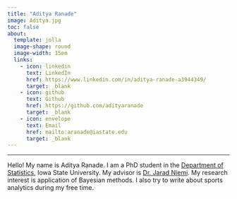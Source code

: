 ```yaml
---
title: "Aditya Ranade"
image: Aditya.jpg
toc: false
about:
  template: jolla
  image-shape: round
  image-width: 15em
  links:
    - icon: linkedin
      text: LinkedIn
      href: https://www.linkedin.com/in/aditya-ranade-a3944349/
      target: _blank
    - icon: github
      text: Github
      href: https://github.com/adityaranade
      target: _blank
    - icon: envelope
      text: Email
      href: mailto:aranade@iastate.edu
      target: _blank
---
```


------------------------------------------------------------------------

Hello! My name is Aditya Ranade. I am a PhD student in the [Department of Statistics](https://www.stat.iastate.edu/){target="_blank"}, Iowa State University. My advisor is [Dr. Jarad Niemi](https://www.stat.iastate.edu/people/jarad-niemi){target="_blank"}. My research interest is application of Bayesian methods. I also try to write about sports analytics during my free time.

::: {style="text-align: justify"}
:::
